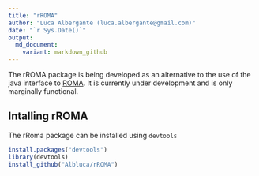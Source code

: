 ```yaml
---
title: "rROMA"
author: "Luca Albergante (luca.albergante@gmail.com)"
date: "`r Sys.Date()`"
output:
  md_document:
    variant: markdown_github
---
```


The rROMA package is being developed as an alternative to the use of the java interface to [ROMA](https://github.com/sysbio-curie/Roma). It is currently under development and is only marginally functional.

## Intalling rROMA

The rRoma package can be installed using `devtools`

```r
install.packages("devtools")
library(devtools)
install_github("Albluca/rROMA")
```
